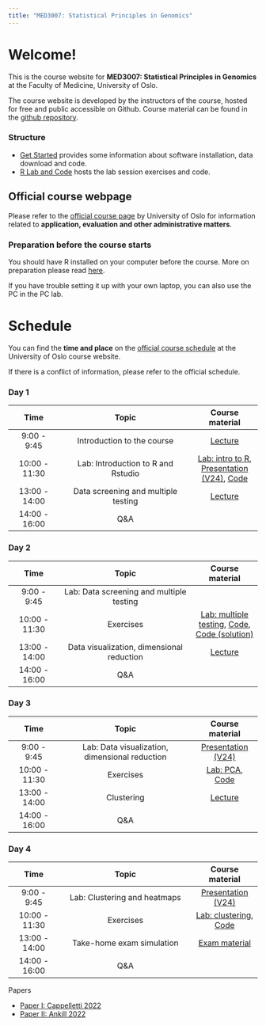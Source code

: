 ```yaml
---
title: "MED3007: Statistical Principles in Genomics"
---
```


# Welcome!

This is the course website for **MED3007: Statistical Principles in Genomics** at the Faculty of Medicine, University of Oslo. 

The course website is developed by the instructors of the course, hosted for free and public accessible on Github. Course material can be found in the [github repository](https://github.com/ocbe-uio/course_med3007).

### Structure

* [Get Started](https://ocbe-uio.github.io/course_med3007/get_started/get_started.html) provides some information about software installation, data download and code.
* [R Lab and Code](https://ocbe-uio.github.io/course_med3007/lab/overview.html) hosts the lab session exercises and code.


::: callout-note
## Official course webpage

Please refer to the [official course page](https://www.uio.no/studier/emner/medisin/med/MED3007/) by University of Oslo for information related to **application, evaluation and other administrative matters**.

:::

### Preparation before the course starts

You should have R installed on your computer before the course. More on preparation please read [here](https://ocbe-uio.github.io/course_med3007/get_started/get_started.html).

If you have trouble setting it up with your own laptop, you can also use the PC in the PC lab.


# Schedule

You can find the **time and place** on the [official course schedule](https://www.uio.no/studier/emner/medisin/med/MED3007/v25/timeplan/index.html) at the University of Oslo course website. 

If there is a conflict of information, please refer to the official schedule.

### Day 1

|     Time      |                 Topic                |  Course material  |
|:-------------:|:------------------------------------:|:-----------------:|
| 9:00 - 9:45   | Introduction to the course | [Lecture](lecture_notes/MED3007_Lecture0.pdf)                  |
| 10:00 - 11:30  | Lab: Introduction to R and Rstudio  | [Lab: intro to R](lab/lab_day1_intro.qmd), [Presentation (V24)](lab/presentation/Lab_IntroR.pdf), [Code](https://github.com/ocbe-uio/course_med3007/blob/main/lab/code/MED3007_Lab0_intro_r.R) |
| 13:00 - 14:00  | Data screening and multiple testing   | [Lecture](lecture_notes/MED3007_Lecture1.pdf)  |
| 14:00 - 16:00  | Q&A | |



### Day 2

|     Time      |                 Topic                |  Course material  |
|:-------------:|:------------------------------------:|:-----------------:|
| 9:00 - 9:45   | Lab: Data screening and multiple testing  | |
| 10:00 - 11:30  | Exercises  | [Lab: multiple testing](https://ocbe-uio.github.io/course_med3007/lab/lab_day2_testing.html), [Code](https://github.com/ocbe-uio/course_med3007/blob/main/lab/code/MED3007_Lab1.R), [Code (solution)](https://github.com/ocbe-uio/course_med3007/blob/main/lab/code/MED3007_Lab1_exercise_solution.R)   |
| 13:00 - 14:00  | Data visualization, dimensional reduction | [Lecture](lecture_notes/MED3007_Lecture2.pdf)   |
| 14:00 - 16:00  | Q&A | |



### Day 3

|     Time      |                 Topic                |  Course material  |
|:-------------:|:------------------------------------:|:-----------------:|
| 9:00 - 9:45   | Lab: Data visualization, dimensional reduction | [Presentation (V24)](lab/presentation/Lab_pca.pdf) |
| 10:00 - 11:30  | Exercises  |[Lab: PCA](https://ocbe-uio.github.io/course_med3007/lab/lab_day3_pca.html), [Code](https://github.com/ocbe-uio/course_med3007/blob/main/lab/code/MED3007_Lab2_pca.R)  |
| 13:00 - 14:00  | Clustering   |  [Lecture](lecture_notes/MED3007_Lecture3.pdf)  |
| 14:00 - 16:00  | Q&A | |

### Day 4

|     Time      |                 Topic                |  Course material  |
|:-------------:|:------------------------------------:|:-----------------:|
| 9:00 - 9:45   | Lab: Clustering and heatmaps | [Presentation (V24)](lab/presentation/Lab_clustering.pdf)  |
| 10:00 - 11:30  | Exercises  | [Lab: clustering](https://ocbe-uio.github.io/course_med3007/lab/lab_day4_clustering.html), [Code](https://github.com/ocbe-uio/course_med3007/blob/main/lab/code/MED3007_Lab3_clustering.R) |
| 13:00 - 14:00  | Take-home exam simulation   | [Exam material](https://github.com/ocbe-uio/course_med3007/tree/main/exam) |
| 14:00 - 16:00  | Q&A | |


Papers

* [Paper I: Cappelletti 2022](lecture_notes/CappellettiEtAL_2022.pdf)
* [Paper II: Ankill 2022](lecture_notes/AnkillEtAl_2022.pdf)

